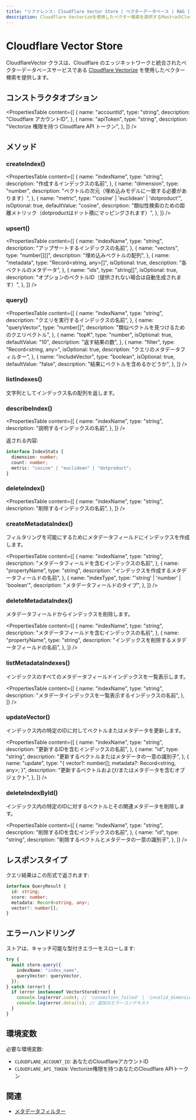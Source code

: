 ```yaml
---
title: "リファレンス: Cloudflare Vector Store | ベクターデータベース | RAG | Mastra ドキュメント"
description: Cloudflare Vectorizeを使用したベクター検索を提供するMastraのCloudflareVectorクラスのドキュメント。
---
```


# Cloudflare Vector Store

CloudflareVector クラスは、Cloudflare のエッジネットワークと統合されたベクターデータベースサービスである [Cloudflare Vectorize](https://developers.cloudflare.com/vectorize/) を使用したベクター検索を提供します。

## コンストラクタオプション

<PropertiesTable
  content={[
    {
      name: "accountId",
      type: "string",
      description: "Cloudflare アカウントID",
    },
    {
      name: "apiToken",
      type: "string",
      description: "Vectorize 権限を持つ Cloudflare API トークン",
    },
  ]}
/>

## メソッド

### createIndex()

<PropertiesTable
  content={[
    {
      name: "indexName",
      type: "string",
      description: "作成するインデックスの名前",
    },
    {
      name: "dimension",
      type: "number",
      description: "ベクトルの次元（埋め込みモデルに一致する必要があります）",
    },
    {
      name: "metric",
      type: "'cosine' | 'euclidean' | 'dotproduct'",
      isOptional: true,
      defaultValue: "cosine",
      description:
        "類似性検索のための距離メトリック（dotproductはドット積にマッピングされます）",
    },
  ]}
/>

### upsert()

<PropertiesTable
  content={[
    {
      name: "indexName",
      type: "string",
      description: "アップサートするインデックスの名前",
    },
    {
      name: "vectors",
      type: "number[][]",
      description: "埋め込みベクトルの配列",
    },
    {
      name: "metadata",
      type: "Record<string, any>[]",
      isOptional: true,
      description: "各ベクトルのメタデータ",
    },
    {
      name: "ids",
      type: "string[]",
      isOptional: true,
      description: "オプションのベクトルID（提供されない場合は自動生成されます）",
    },
  ]}
/>

### query()

<PropertiesTable
  content={[
    {
      name: "indexName",
      type: "string",
      description: "クエリを実行するインデックスの名前",
    },
    {
      name: "queryVector",
      type: "number[]",
      description: "類似ベクトルを見つけるためのクエリベクトル",
    },
    {
      name: "topK",
      type: "number",
      isOptional: true,
      defaultValue: "10",
      description: "返す結果の数",
    },
    {
      name: "filter",
      type: "Record<string, any>",
      isOptional: true,
      description: "クエリのメタデータフィルター",
    },
    {
      name: "includeVector",
      type: "boolean",
      isOptional: true,
      defaultValue: "false",
      description: "結果にベクトルを含めるかどうか",
    },
  ]}
/>

### listIndexes()

文字列としてインデックス名の配列を返します。

### describeIndex()

<PropertiesTable
  content={[
    {
      name: "indexName",
      type: "string",
      description: "説明するインデックスの名前",
    },
  ]}
/>

返される内容:

```typescript copy
interface IndexStats {
  dimension: number;
  count: number;
  metric: "cosine" | "euclidean" | "dotproduct";
}
```

### deleteIndex()

<PropertiesTable
  content={[
    {
      name: "indexName",
      type: "string",
      description: "削除するインデックスの名前",
    },
  ]}
/>

### createMetadataIndex()

フィルタリングを可能にするためにメタデータフィールドにインデックスを作成します。

<PropertiesTable
  content={[
    {
      name: "indexName",
      type: "string",
      description: "メタデータフィールドを含むインデックスの名前",
    },
    {
      name: "propertyName",
      type: "string",
      description: "インデックスを作成するメタデータフィールドの名前",
    },
    {
      name: "indexType",
      type: "'string' | 'number' | 'boolean'",
      description: "メタデータフィールドのタイプ",
    },
  ]}
/>

### deleteMetadataIndex()

メタデータフィールドからインデックスを削除します。

<PropertiesTable
  content={[
    {
      name: "indexName",
      type: "string",
      description: "メタデータフィールドを含むインデックスの名前",
    },
    {
      name: "propertyName",
      type: "string",
      description: "インデックスを削除するメタデータフィールドの名前",
    },
  ]}
/>

### listMetadataIndexes()

インデックスのすべてのメタデータフィールドインデックスを一覧表示します。

<PropertiesTable
  content={[
    {
      name: "indexName",
      type: "string",
      description: "メタデータインデックスを一覧表示するインデックスの名前",
    },
  ]}
/>

### updateVector()

インデックス内の特定のIDに対してベクトルまたはメタデータを更新します。

<PropertiesTable
  content={[
    {
      name: "indexName",
      type: "string",
      description: "更新するIDを含むインデックスの名前",
    },
    {
      name: "id",
      type: "string",
      description: "更新するベクトルまたはメタデータの一意の識別子",
    },
    {
      name: "update",
      type: "{ vector?: number[]; metadata?: Record<string, any>; }",
      description: "更新するベクトルおよび/またはメタデータを含むオブジェクト",
    },
  ]}
/>

### deleteIndexById()

インデックス内の特定のIDに対するベクトルとその関連メタデータを削除します。

<PropertiesTable
  content={[
    {
      name: "indexName",
      type: "string",
      description: "削除するIDを含むインデックスの名前",
    },
    {
      name: "id",
      type: "string",
      description: "削除するベクトルとメタデータの一意の識別子",
    },
  ]}
/>

## レスポンスタイプ

クエリ結果はこの形式で返されます:

```typescript copy
interface QueryResult {
  id: string;
  score: number;
  metadata: Record<string, any>;
  vector?: number[];
}
```

## エラーハンドリング

ストアは、キャッチ可能な型付きエラーをスローします:

```typescript copy
try {
  await store.query({
    indexName: "index_name",
    queryVector: queryVector,
  });
} catch (error) {
  if (error instanceof VectorStoreError) {
    console.log(error.code); // 'connection_failed' | 'invalid_dimension' | etc
    console.log(error.details); // 追加のエラーコンテキスト
  }
}
```

## 環境変数

必要な環境変数:

- `CLOUDFLARE_ACCOUNT_ID`: あなたのCloudflareアカウントID
- `CLOUDFLARE_API_TOKEN`: Vectorize権限を持つあなたのCloudflare APIトークン

## 関連

- [メタデータフィルター](./metadata-filters)
